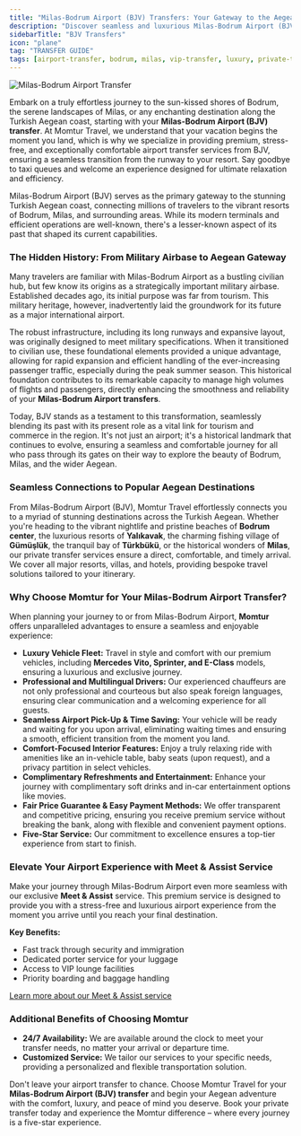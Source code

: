 ```yaml
---
title: "Milas-Bodrum Airport (BJV) Transfers: Your Gateway to the Aegean Coast"
description: "Discover seamless and luxurious Milas-Bodrum Airport (BJV) transfers with Momtur Travel. Experience comfort, reliability, and five-star service to Bodrum, Milas, and beyond."
sidebarTitle: "BJV Transfers"
icon: "plane"
tag: "TRANSFER GUIDE"
tags: [airport-transfer, bodrum, milas, vip-transfer, luxury, private-transfer]
---
```


![Milas-Bodrum Airport Transfer](https://res.cloudinary.com/djzzikcey/image/upload/v1752745711/momtur_uploads/f4v1vzq7pl88dh7kdy6t.jpg)

Embark on a truly effortless journey to the sun-kissed shores of Bodrum, the serene landscapes of Milas, or any enchanting destination along the Turkish Aegean coast, starting with your **Milas-Bodrum Airport (BJV) transfer**. At Momtur Travel, we understand that your vacation begins the moment you land, which is why we specialize in providing premium, stress-free, and exceptionally comfortable airport transfer services from BJV, ensuring a seamless transition from the runway to your resort. Say goodbye to taxi queues and welcome an experience designed for ultimate relaxation and efficiency.

Milas-Bodrum Airport (BJV) serves as the primary gateway to the stunning Turkish Aegean coast, connecting millions of travelers to the vibrant resorts of Bodrum, Milas, and surrounding areas. While its modern terminals and efficient operations are well-known, there's a lesser-known aspect of its past that shaped its current capabilities.

### The Hidden History: From Military Airbase to Aegean Gateway

Many travelers are familiar with Milas-Bodrum Airport as a bustling civilian hub, but few know its origins as a strategically important military airbase. Established decades ago, its initial purpose was far from tourism. This military heritage, however, inadvertently laid the groundwork for its future as a major international airport.

The robust infrastructure, including its long runways and expansive layout, was originally designed to meet military specifications. When it transitioned to civilian use, these foundational elements provided a unique advantage, allowing for rapid expansion and efficient handling of the ever-increasing passenger traffic, especially during the peak summer season. This historical foundation contributes to its remarkable capacity to manage high volumes of flights and passengers, directly enhancing the smoothness and reliability of your **Milas-Bodrum Airport transfers**.

Today, BJV stands as a testament to this transformation, seamlessly blending its past with its present role as a vital link for tourism and commerce in the region. It's not just an airport; it's a historical landmark that continues to evolve, ensuring a seamless and comfortable journey for all who pass through its gates on their way to explore the beauty of Bodrum, Milas, and the wider Aegean.

### Seamless Connections to Popular Aegean Destinations

From Milas-Bodrum Airport (BJV), Momtur Travel effortlessly connects you to a myriad of stunning destinations across the Turkish Aegean. Whether you're heading to the vibrant nightlife and pristine beaches of **Bodrum center**, the luxurious resorts of **Yalıkavak**, the charming fishing village of **Gümüşlük**, the tranquil bay of **Türkbükü**, or the historical wonders of **Milas**, our private transfer services ensure a direct, comfortable, and timely arrival. We cover all major resorts, villas, and hotels, providing bespoke travel solutions tailored to your itinerary.

### Why Choose Momtur for Your Milas-Bodrum Airport Transfer?

When planning your journey to or from Milas-Bodrum Airport, **Momtur** offers unparalleled advantages to ensure a seamless and enjoyable experience:

*   **Luxury Vehicle Fleet:** Travel in style and comfort with our premium vehicles, including **Mercedes Vito, Sprinter, and E-Class** models, ensuring a luxurious and exclusive journey.
*   **Professional and Multilingual Drivers:** Our experienced chauffeurs are not only professional and courteous but also speak foreign languages, ensuring clear communication and a welcoming experience for all guests.
*   **Seamless Airport Pick-Up & Time Saving:** Your vehicle will be ready and waiting for you upon arrival, eliminating waiting times and ensuring a smooth, efficient transition from the moment you land.
*   **Comfort-Focused Interior Features:** Enjoy a truly relaxing ride with amenities like an in-vehicle table, baby seats (upon request), and a privacy partition in select vehicles.
*   **Complimentary Refreshments and Entertainment:** Enhance your journey with complimentary soft drinks and in-car entertainment options like movies.
*   **Fair Price Guarantee & Easy Payment Methods:** We offer transparent and competitive pricing, ensuring you receive premium service without breaking the bank, along with flexible and convenient payment options.
*   **Five-Star Service:** Our commitment to excellence ensures a top-tier experience from start to finish.

### Elevate Your Airport Experience with Meet & Assist Service

Make your journey through Milas-Bodrum Airport even more seamless with our exclusive **Meet & Assist** service. This premium service is designed to provide you with a stress-free and luxurious airport experience from the moment you arrive until you reach your final destination.

**Key Benefits:**

- Fast track through security and immigration
- Dedicated porter service for your luggage
- Access to VIP lounge facilities
- Priority boarding and baggage handling

[Learn more about our Meet & Assist service](/airports/milas-bodrum/meet-and-assist)

### Additional Benefits of Choosing Momtur

*   **24/7 Availability:** We are available around the clock to meet your transfer needs, no matter your arrival or departure time.
*   **Customized Service:** We tailor our services to your specific needs, providing a personalized and flexible transportation solution.

Don't leave your airport transfer to chance. Choose Momtur Travel for your **Milas-Bodrum Airport (BJV) transfer** and begin your Aegean adventure with the comfort, luxury, and peace of mind you deserve. Book your private transfer today and experience the Momtur difference – where every journey is a five-star experience.
